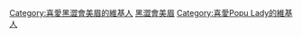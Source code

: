 {{Userbox
|border-c=#000000
|border-s=1
|id-c=#6495ED
|info-c=#ADDFAD
|info-s=10
|id=[[File:Angel hong.jpg|45px]]
|info=  這個用戶是'''[[洪詩涵 (藝人)|洪詩]]的忠實粉絲'''。
}}
[[Category:喜愛黑澀會美眉的維基人]]
<noinclude>
[[Category:藝人用戶框模板|黑澀會美眉]]
[[Category:喜愛Popu Lady的維基人]]
</noinclude>